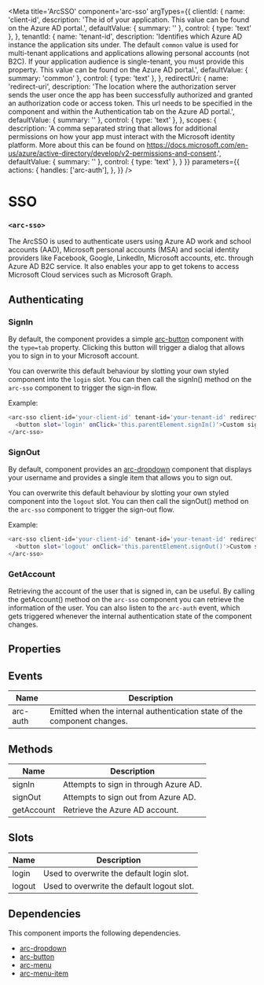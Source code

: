 
<Meta
title='ArcSSO'
component='arc-sso'
argTypes={{
    clientId: {
      name: 'client-id',
      description: 'The id of your application. This value can be found on the Azure AD portal.',
      defaultValue: { summary: '' },
      control: { type: 'text' },
    },
    tenantId: {
      name: 'tenant-id',
      description: 'Identifies which Azure AD instance the application sits under. The default `common` value is used for multi-tenant applications and applications allowing personal accounts (not B2C). If your application audience is single-tenant, you must provide this property. This value can be found on the Azure AD portal.',
      defaultValue: { summary: 'common' },
      control: { type: 'text' },
    },
    redirectUri: {
      name: 'redirect-uri',
      description: 'The location where the authorization server sends the user once the app has been successfully authorized and granted an authorization code or access token. This url needs to be specified in the component and within the Authentication tab on the Azure AD portal.',
      defaultValue: { summary: '' },
      control: { type: 'text' },
    },
    scopes: {
      description: 'A comma separated string that allows for additional permissions on how your app must interact with the Microsoft identity platform. More about this can be found on https://docs.microsoft.com/en-us/azure/active-directory/develop/v2-permissions-and-consent.',
      defaultValue: { summary: '' },
      control: { type: 'text' },
    }
}}
parameters={{
  actions: {
    handles: ['arc-auth'],
  },
}} />

# SSO
### `<arc-sso>`

The ArcSSO is used to authenticate users using Azure AD work and school accounts (AAD),
Microsoft personal accounts (MSA) and social identity providers like Facebook, Google, LinkedIn, Microsoft accounts, etc. through Azure AD B2C service.
It also enables your app to get tokens to access Microsoft Cloud services such as Microsoft Graph.

<Canvas>
  <Story name="Default" story={stories.Default} />
</Canvas>

## Authenticating
### SignIn
By default, the component provides a simple [arc-button](?path=/story/arcbutton--default) component with the `type=tab` property.
Clicking this button will trigger a dialog that allows you to sign in to your Microsoft account.

You can overwrite this default behaviour by slotting your own styled component into the `login` slot.
You can then call the signIn() method on the `arc-sso` component to trigger the sign-in flow.

Example:
```bash
<arc-sso client-id='your-client-id' tenant-id='your-tenant-id' redirect-uri='your-redirect-uri' scopes='your-comma-separated-scopes'>
  <button slot='login' onClick='this.parentElement.signIn()'>Custom signIn button</button>
</arc-sso>
```

### SignOut
By default, component provides an [arc-dropdown](?path=/story/arcdropdown--default) component
that displays your username and provides a single item that allows you to sign out.

You can overwrite this default behaviour by slotting your own styled component into the `logout` slot.
You can then call the signOut() method on the `arc-sso` component to trigger the sign-out flow.

Example:
```bash
<arc-sso client-id='your-client-id' tenant-id='your-tenant-id' redirect-uri='your-redirect-uri' scopes='your-comma-separated-scopes'>
  <button slot='logout' onClick='this.parentElement.signOut()'>Custom signOut button</button>
</arc-sso>
```

<Canvas>
  <Story name="Custom" story={stories.Custom} />
</Canvas>

### GetAccount
Retrieving the account of the user that is signed in, can be useful.
By calling the getAccount() method on the `arc-sso` component you can retrieve the information of the user.
You can also listen to the `arc-auth` event, which gets triggered whenever the internal authentication state of the component changes.

## Properties
<ArgsTable story="Default" />

## Events

| Name         | Description                                                              |
|--------------|--------------------------------------------------------------------------|
| arc-auth     | Emitted when the internal authentication state of the component changes. |

## Methods

| Name            | Description                                            |
|-----------------|--------------------------------------------------------|
| signIn          | Attempts to sign in through Azure AD.                  |
| signOut         | Attempts to sign out from Azure AD.                    |
| getAccount      | Retrieve the Azure AD account.                         |

## Slots

| Name         | Description                                               |
|--------------|-----------------------------------------------------------|
| login        | Used to overwrite the default login slot.                 |
| logout       | Used to overwrite the default logout slot.                |

## Dependencies

This component imports the following dependencies.
* [arc-dropdown](?path=/story/arcdropdown--default)
* [arc-button](?path=/story/arcbutton--default)
* [arc-menu](?path=/story/arcmenu--default)
* [arc-menu-item](?path=/story/arcmenuitem--default)
